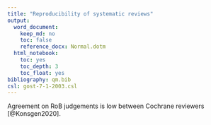 ---
title: "Reproducibility of systematic reviews"
output:
  word_document:
    keep_md: no
    toc: false
    reference_docx: Normal.dotm
  html_notebook:
    toc: yes
    toc_depth: 3
    toc_float: yes
bibliography: qm.bib
csl: gost-7-1-2003.csl
---

Agreement on RoB judgements is low between Cochrane reviewers [@Konsgen2020].
